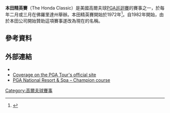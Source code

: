 {{Infobox golf tournament
| name             = The Honda Classic
| image            = 
| location         = [[Palm_Beach_Gardens,_Florida|Palm Beach Gardens, Florida]]
| establishment    = [[1972_PGA_Tour|1972]], {{Years or months ago|1972}}
| course           = [[PGA_National_Golf_Club|PGA National Golf Club]],<br>Champion Course
| par              = 70
| yardage          = {{convert|7158|yd}}
| tour             = [[PGA巡迴賽|PGA巡迴賽]]
| org              = [[IMG_(company)|IMG]]
| format           = [[比桿賽|比桿賽]]
| purse            = 610萬美元
| month_played     = 二月/三月
| aggregate        = 264 [[Justin_Leonard|Justin Leonard]] (2003)
| to-par           = −24 [[Justin_Leonard|Justin Leonard]] (2003)
| current_champion = {{flagicon|IRL}} [[Pádraig_Harrington|Pádraig Harrington]]
}}
{{Location map
|USA relief
|relief     = 1
|label      = <small>PGA National</small>
|lat        = 26.829
|long       = -80.141
|caption    = 在美國的位置
|float      = 
|background= 
|width      = 240
}}
'''本田精英賽'''（The Honda Classic）是美國高爾夫球[[PGA巡迴賽|PGA巡迴賽]]的賽事之一，於每年二月或三月在佛羅里達州舉辦。本田精英賽開始於1972年<ref name=wwglcr>{{cite news |url=http://news.google.com/newspapers?id=vEdHAAAAIBAJ&sjid=nS0NAAAAIBAJ&pg=1667%2C5552207 |newspaper=Palm Beach Post |last=Treglown |first=Dick |title=Weiskopf wins Gleason crown |date=February 28, 1972 |page=D1 }}</ref>。自1982年開始，由於本田公司開始贊助這項賽事遂改為現在的名稱。
==參考資料==
{{reflist}}
==外部連結==
*{{official website|http://www.thehondaclassic.com/}}
*[http://www.pgatour.com/tournaments/the-honda-classic.html Coverage on the PGA Tour's official site] {{Wayback|url=http://www.pgatour.com/tournaments/the-honda-classic.html |date=20210317154738 }}
*[http://www.pgaresort.com/golf/pga-champion-golf-course PGA National Resort & Spa – Champion course] {{Wayback|url=http://www.pgaresort.com/golf/pga-champion-golf-course |date=20210319154358 }}
{{coord|26.829|-80.141|type:event|display=title}}

{{PGA_Tour_Events}}

[[Category:高爾夫球賽事|Category:高爾夫球賽事]]